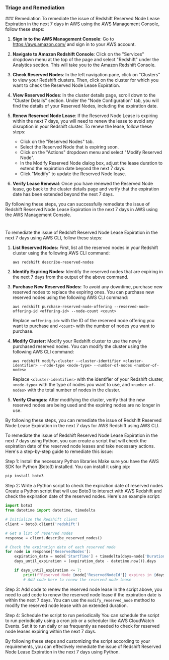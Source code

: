 
### Triage and Remediation
<Tabs>
<Tab title='Remediation'>
### Remediation

<AccordionGroup>
<Accordion title='Using Console' defaultOpen='true'>
To remediate the issue of Redshift Reserved Node Lease Expiration in the next 7 days in AWS using the AWS Management Console, follow these steps:

1. **Sign in to the AWS Management Console**: Go to https://aws.amazon.com/ and sign in to your AWS account.

2. **Navigate to Amazon Redshift Console**: Click on the "Services" dropdown menu at the top of the page and select "Redshift" under the Analytics section. This will take you to the Amazon Redshift Console.

3. **Check Reserved Nodes**: In the left navigation pane, click on "Clusters" to view your Redshift clusters. Then, click on the cluster for which you want to check the Reserved Node Lease Expiration.

4. **View Reserved Nodes**: In the cluster details page, scroll down to the "Cluster Details" section. Under the "Node Configuration" tab, you will find the details of your Reserved Nodes, including the expiration date.

5. **Renew Reserved Node Lease**: If the Reserved Node Lease is expiring within the next 7 days, you will need to renew the lease to avoid any disruption in your Redshift cluster. To renew the lease, follow these steps:
   
   - Click on the "Reserved Nodes" tab.
   - Select the Reserved Node that is expiring soon.
   - Click on the "Actions" dropdown menu and select "Modify Reserved Node".
   - In the Modify Reserved Node dialog box, adjust the lease duration to extend the expiration date beyond the next 7 days.
   - Click "Modify" to update the Reserved Node lease.

6. **Verify Lease Renewal**: Once you have renewed the Reserved Node lease, go back to the cluster details page and verify that the expiration date has been extended beyond the next 7 days.

By following these steps, you can successfully remediate the issue of Redshift Reserved Node Lease Expiration in the next 7 days in AWS using the AWS Management Console.

#
</Accordion>

<Accordion title='Using CLI'>
To remediate the issue of Redshift Reserved Node Lease Expiration in the next 7 days using AWS CLI, follow these steps:

1. **List Reserved Nodes:** First, list all the reserved nodes in your Redshift cluster using the following AWS CLI command:
   ```
   aws redshift describe-reserved-nodes
   ```

2. **Identify Expiring Nodes:** Identify the reserved nodes that are expiring in the next 7 days from the output of the above command.

3. **Purchase New Reserved Nodes:** To avoid any downtime, purchase new reserved nodes to replace the expiring ones. You can purchase new reserved nodes using the following AWS CLI command:
   ```
   aws redshift purchase-reserved-node-offering --reserved-node-offering-id <offering-id> --node-count <count>
   ```
   Replace `<offering-id>` with the ID of the reserved node offering you want to purchase and `<count>` with the number of nodes you want to purchase.

4. **Modify Cluster:** Modify your Redshift cluster to use the newly purchased reserved nodes. You can modify the cluster using the following AWS CLI command:
   ```
   aws redshift modify-cluster --cluster-identifier <cluster-identifier> --node-type <node-type> --number-of-nodes <number-of-nodes>
   ```
   Replace `<cluster-identifier>` with the identifier of your Redshift cluster, `<node-type>` with the type of nodes you want to use, and `<number-of-nodes>` with the total number of nodes in the cluster.

5. **Verify Changes:** After modifying the cluster, verify that the new reserved nodes are being used and the expiring nodes are no longer in use.

By following these steps, you can remediate the issue of Redshift Reserved Node Lease Expiration in the next 7 days for AWS Redshift using AWS CLI.
</Accordion>

<Accordion title='Using Python'>
To remediate the issue of Redshift Reserved Node Lease Expiration in the next 7 days using Python, you can create a script that will check the expiration date of the reserved node leases and take necessary actions. Here's a step-by-step guide to remediate this issue:

Step 1: Install the necessary Python libraries
Make sure you have the AWS SDK for Python (Boto3) installed. You can install it using pip:

```bash
pip install boto3
```

Step 2: Write a Python script to check the expiration date of reserved nodes
Create a Python script that will use Boto3 to interact with AWS Redshift and check the expiration date of the reserved nodes. Here's an example script:

```python
import boto3
from datetime import datetime, timedelta

# Initialize the Redshift client
client = boto3.client('redshift')

# Get a list of reserved nodes
response = client.describe_reserved_nodes()

# Check the expiration date of each reserved node
for node in response['ReservedNodes']:
    expiration_date = node['StartTime'] + timedelta(days=node['Duration'])
    days_until_expiration = (expiration_date - datetime.now()).days

    if days_until_expiration <= 7:
        print(f"Reserved Node {node['ReservedNodeId']} expires in {days_until_expiration} days. Renewing...")
        # Add code here to renew the reserved node lease
```

Step 3: Add code to renew the reserved node lease
In the script above, you need to add code to renew the reserved node lease if the expiration date is within the next 7 days. You can use the `modify_reserved_node` method to modify the reserved node lease with an extended duration.

Step 4: Schedule the script to run periodically
You can schedule the script to run periodically using a cron job or a scheduler like AWS CloudWatch Events. Set it to run daily or as frequently as needed to check for reserved node leases expiring within the next 7 days.

By following these steps and customizing the script according to your requirements, you can effectively remediate the issue of Redshift Reserved Node Lease Expiration in the next 7 days using Python.
</Accordion>

</AccordionGroup>
</Tab>
</Tabs>
